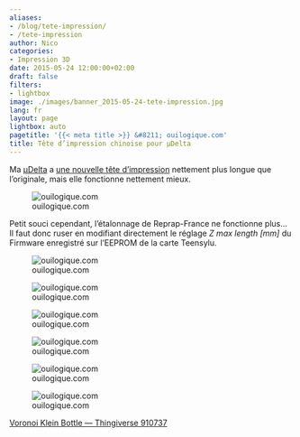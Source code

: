 ```yaml
---
aliases:
- /blog/tete-impression/
- /tete-impression
author: Nico
categories:
- Impression 3D
date: 2015-05-24 12:00:00+02:00
draft: false
filters:
- lightbox
image: ./images/banner_2015-05-24-tete-impression.jpg
lang: fr
layout: page
lightbox: auto
pagetitle: '{{< meta title >}} &#8211; ouilogique.com'
title: Tête d’impression chinoise pour µDelta
---
```


Ma [µDelta](https://www.reprap-france.com) a [une nouvelle tête d’impression](https://s.click.aliexpress.com/e/J2zVfYFAq){rel="nofollow"} nettement plus longue que l’originale, mais elle fonctionne nettement mieux.

![ouilogique.com][img_1]

[img_1]: ./images/2015-05-24_hotend_6628216843.jpg

Petit souci cependant, l’étalonnage de Reprap-France ne fonctionne plus... Il faut donc ruser en modifiant directement le réglage _Z max length [mm]_ du Firmware enregistré sur l’EEPROM de la carte Teensylu.

![ouilogique.com][img_2]

[img_2]: ./images/FirmwareEEPROMSettings_1.png

![ouilogique.com][img_3]

[img_3]: ./images/FirmwareEEPROMSettings_2.png

![ouilogique.com][i3]

[i3]: ./images/910737-Voronoi_Klein_Bottle_001.jpg

![ouilogique.com][i4]

[i4]: ./images/910737-Voronoi_Klein_Bottle_002.jpg

![ouilogique.com][i5]

[i5]: ./images/910737-Voronoi_Klein_Bottle_003.jpg

![ouilogique.com][i6]

[i6]: ./images/910737-Voronoi_Klein_Bottle_004.jpg

[Voronoi Klein Bottle — Thingiverse 910737](https://www.thingiverse.com/thing:910737)
